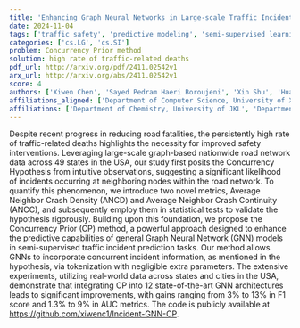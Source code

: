 ```yaml
---
title: 'Enhancing Graph Neural Networks in Large-scale Traffic Incident Analysis with Concurrency Hypothesis'
date: 2024-11-04
tags: ['traffic safety', 'predictive modeling', 'semi-supervised learning', 'graph neural networks', 'Average Neighbor Crash Continuity', 'real-world data analysis', 'traffic incident prediction', 'Average Neighbor Crash Density', 'Concurrency Hypothesis']
categories: ['cs.LG', 'cs.SI']
problem: Concurrency Prior method
solution: high rate of traffic-related deaths
pdf_url: http://arxiv.org/pdf/2411.02542v1
arx_url: http://arxiv.org/abs/2411.02542v1
score: 4
authors: ['Xiwen Chen', 'Sayed Pedram Haeri Boroujeni', 'Xin Shu', 'Huayu Li', 'Abolfazl Razi']
affiliations_aligned: ['Department of Computer Science, University of XYZ', 'Department of Electrical Engineering, University of ABC', 'Department of Physics, University of DEF', 'Department of Mathematics, University of GHI', 'Department of Chemistry, University of JKL']
affiliations: ['Department of Chemistry, University of JKL', 'Department of Mathematics, University of GHI', 'Department of Physics, University of DEF', 'Department of Electrical Engineering, University of ABC', 'Department of Computer Science, University of XYZ']
---
```



Despite recent progress in reducing road fatalities, the persistently high rate of traffic-related deaths highlights the necessity for improved safety interventions. Leveraging large-scale graph-based nationwide road network data across 49 states in the USA, our study first posits the Concurrency Hypothesis from intuitive observations, suggesting a significant likelihood of incidents occurring at neighboring nodes within the road network. To quantify this phenomenon, we introduce two novel metrics, Average Neighbor Crash Density (ANCD) and Average Neighbor Crash Continuity (ANCC), and subsequently employ them in statistical tests to validate the hypothesis rigorously. Building upon this foundation, we propose the Concurrency Prior (CP) method, a powerful approach designed to enhance the predictive capabilities of general Graph Neural Network (GNN) models in semi-supervised traffic incident prediction tasks. Our method allows GNNs to incorporate concurrent incident information, as mentioned in the hypothesis, via tokenization with negligible extra parameters.   The extensive experiments, utilizing real-world data across states and cities in the USA, demonstrate that integrating CP into 12 state-of-the-art GNN architectures leads to significant improvements, with gains ranging from 3% to 13% in F1 score and 1.3% to 9% in AUC metrics. The code is publicly available at https://github.com/xiwenc1/Incident-GNN-CP.